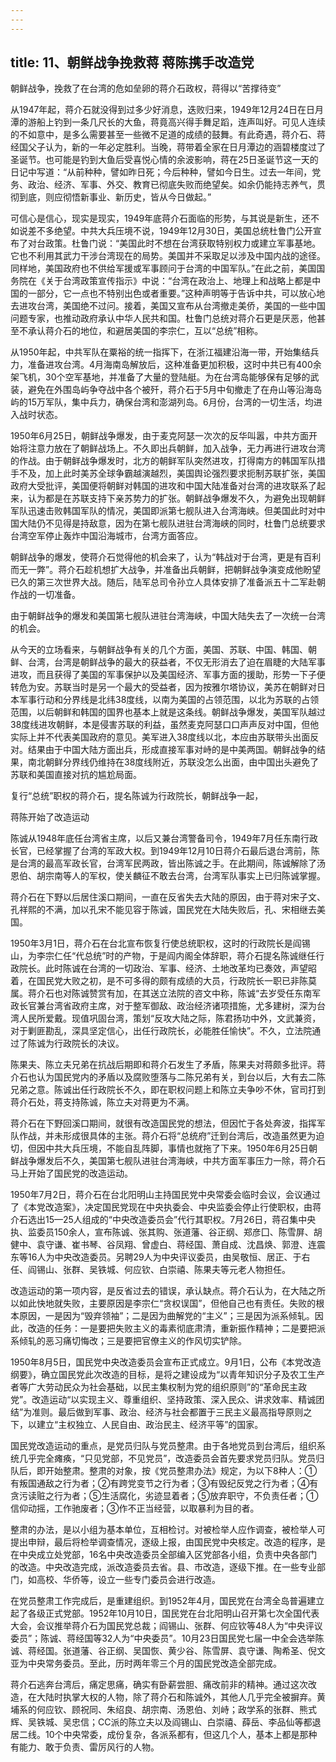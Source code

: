 ```yaml
---
---
---
```

title: 11、朝鲜战争挽救蒋 蒋陈携手改造党
---




朝鲜战争，挽救了在台湾的危如垒卵的蒋介石政权，蒋得以“苦撑待变”

从1947年起，蒋介石就没得到过多少好消息，迭败归来，1949年12月24日在日月潭的游船上钓到一条几尺长的大鱼，蒋竟高兴得手舞足蹈，连声叫好。可见人连续的不如意中，是多么需要甚至一些微不足道的成绩的鼓舞。有此奇遇，蒋介石、蒋经国父子认为，新的一年必定胜利。当晚，蒋带着全家在日月潭边的涵碧楼度过了圣诞节。也可能是钓到大鱼后受喜悦心情的余波影响，蒋在25日圣诞节这一天的日记中写道：“从前种种，譬如昨日死；今后种种，譬如今日生。过去一年间，党务、政治、经济、军事、外交、教育已彻底失败而绝望矣。如余仍能持志养气，贯彻到底，则应彻悟新事业、新历史，皆从今日做起。”

可信心是信心，现实是现实，1949年底蒋介石面临的形势，与其说是新生，还不如说差不多绝望。中共大兵压境不说，1949年12月30日，美国总统杜鲁门公开宣布了对台政策。杜鲁门说：“美国此时不想在台湾获取特别权力或建立军事基地。它也不利用其武力干涉台湾现在的局势。美国并不采取足以涉及中国内战的途径。同样地，美国政府也不供给军援或军事顾问于台湾的中国军队。”在此之前，美国国务院在《关于台湾政策宣传指示》中说：“台湾在政治上、地理上和战略上都是中国的一部分，它一点也不特别出色或者重要。”这种声明等于告诉中共，可以放心地去进攻台湾，美国绝不过问。接着，美国又宣布从台湾撤走美侨，美国的一些中国问题专家，也推动政府承认中华人民共和国。杜鲁门总统对蒋介石更是厌恶，他甚至不承认蒋介石的地位，和避居美国的李宗仁，互以“总统”相称。

从1950年起，中共军队在粟裕的统一指挥下，在浙江福建沿海一带，开始集结兵力，准备进攻台湾。4月海南岛解放后，这种准备更加积极，这时中共已有400余架飞机，30个空军基地，并准备了大量的登陆艇。为在台湾岛能够保有足够的武装，避免在外围岛屿争夺战中各个被歼，蒋介石于5月中旬撤走了在舟山等沿海岛屿的15万军队，集中兵力，确保台湾和澎湖列岛。6月份，台湾的一切生活，均进入战时状态。

1950年6月25日，朝鲜战争爆发，由于麦克阿瑟一次次的反华叫嚣，中共方面开始将注意力放在了朝鲜战场上。不久即出兵朝鲜，加入战争，无力再进行进攻台湾的作战。由于朝鲜战争爆发时，北方的朝鲜军队突然进攻，打得南方的韩国军队措手不及，加上此时美苏全球争霸越演越烈，美国舆论强烈要求扼制苏联扩张，美国政府大受批评，美国便将朝鲜对韩国的进攻和中国大陆准备对台湾的进攻联系了起来，认为都是在苏联支持下亲苏势力的扩张。朝鲜战争爆发不久，为避免出现朝鲜军队迅速击败韩国军队的情况，美国即派第七舰队进入台湾海峡。但美国此时对中国大陆仍不见得是持敌意，因为在第七舰队进驻台湾海峡的同时，杜鲁门总统要求台湾空军停止轰炸中国沿海城市，台湾方面答应。

朝鲜战争的爆发，使蒋介石觉得他的机会来了，认为“韩战对于台湾，更是有百利而无一弊”。蒋介石趁机想扩大战争，并准备出兵朝鲜，把朝鲜战争演变成他盼望已久的第三次世界大战。随后，陆军总司令孙立人具体安排了准备派五十二军赴朝作战的一切准备。

由于朝鲜战争的爆发和美国第七舰队进驻台湾海峡，中国大陆失去了一次统一台湾的机会。

从今天的立场看来，与朝鲜战争有关的几个方面，美国、苏联、中国、韩国、朝鲜、台湾，台湾是朝鲜战争的最大的获益者，不仅无形消去了迫在眉睫的大陆军事进攻，而且获得了美国的军事保护以及美国经济、军事方面的援助，形势一下子便转危为安。苏联当时是另一个最大的受益者，因为按雅尔塔协议，美苏在朝鲜对日本军事行动和分界线是北纬38度线，以南为美国的占领范围，以北为苏联的占领范围，以后朝鲜和韩国的国界也基本上就是这条线。朝鲜战争爆发，美国军队越过38度线进攻朝鲜，本是侵害苏联的利益，虽然麦克阿瑟口口声声反对中国，但他实际上并不代表美国政府的意见。美军进入38度线以北，本应由苏联带头出面反对。结果由于中国大陆方面出兵，形成直接军事对峙的是中美两国。朝鲜战争的结果，南北朝鲜分界线仍维持在38度线附近，苏联没怎么出面，由中国出头避免了苏联和美国直接对抗的尴尬局面。

复行“总统”职权的蒋介石，提名陈诚为行政院长，朝鲜战争一起，

蒋陈开始了改造运动

陈诚从1948年底任台湾省主席，以后又兼台湾警备司令，1949年7月任东南行政长官，已经掌握了台湾的军政大权。到1949年12月10日蒋介石最后退台湾前，陈是台湾的最高军政长官，台湾军民两政，皆出陈诚之手。在此期间，陈诚解除了汤恩伯、胡宗南等人的军权，使关麟征不敢去台湾，台湾军队事实上已归陈诚掌握。

蒋介石在下野以后居住溪口期间，一直在反省失去大陆的原因，由于蒋对宋子文、孔祥熙的不满，加以孔宋不能见容于陈诚，国民党在大陆失败后，孔、宋相继去美国。

1950年3月1日，蒋介石在台北宣布恢复行使总统职权，这时的行政院长是阎锡山，为李宗仁任“代总统”时的产物，于是阎内阁全体辞职，蒋介石提名陈诚继任行政院长。此时陈诚在台湾的一切政治、军事、经济、土地改革均已奏效，声望昭着，在国民党大败之初，是不可多得的颇有成绩的大员，行政院长一职已非陈莫属。蒋介石也对陈诚赞赏有加，在其送立法院的咨文中称，陈诚“去岁受任东南军政长官兼台湾省政府主席，对于整军御敌、政治经济诸项措施，尤多建树，深为台湾人民所爱戴。现值巩固台湾，策划“反攻大陆之际，陈君扬功中外，文武兼资，对于剿匪勘乱，深具坚定信心，出任行政院长，必能胜任愉快”。不久，立法院通过了陈诚为行政院长的决议。

陈果夫、陈立夫兄弟在抗战后期即和蒋介石发生了矛盾，陈果夫对蒋颇多批评。蒋介石也认为国民党内的矛盾以及腐败堕落与二陈兄弟有关，到台以后，大有去二陈兄弟之意。陈诚出任行政院长不久，即在职权问题上和陈立夫争吵不休，官司打到蒋介石处，蒋支持陈诚，陈立夫对蒋更为不满。

蒋介石在下野回溪口期间，就很有改造国民党的想法，但因忙于各处奔波，指挥军队作战，并未形成很具体的主张。蒋介石将“总统府”迁到台湾后，改造虽然更为迫切，但因中共大兵压境，不能自乱阵脚，事情也就拖了下来。1950年6月25日朝鲜战争爆发后不久，美国第七舰队进驻台湾海峡，中共方面军事压力一除，蒋介石马上开始了国民党的改造运动。

1950年7月2日，蒋介石在台北阳明山主持国民党中央常委会临时会议，会议通过了《本党改造案》，决定国民党现在中央执委会、中央监委会停止行使职权，由蒋介石选出15—25人组成的“中央改造委员会”代行其职权。7月26日，蒋召集中央执、监委员150余人，宣布陈诚、张其购、张道藩、谷正纲、郑彦囗、陈雪屏、胡健中、袁守谦、崔书琴、谷凤翔、曾虚白、蒋经国、萧自成、沈昌焕、郭澄、连震东等16人为中央改造委员。另聘29人为中央评议委员，由吴敬恒、居正、于右任、阎锡山、张群、吴铁城、何应钦、白崇禧、陈果夫等元老人物担任。

改造运动的第一项内容，是反省过去的错误，承认缺点。蒋介石认为，在大陆之所以如此快地就失败，主要原因是李宗仁“贪权误国”，但他自己也有责任。失败的根本原因，一是因为“毁弃领袖”；二是因为曲解党的“主义”；三是因为派系倾轧。因此，改造的任务：一是要把失败主义的毒素彻底肃清，重新振作精神；二是要把派系倾轧的恶习痛切悔改；三是要把官僚主义的作风切实铲除。

1950年8月5日，国民党中央改造委员会宣布正式成立。9月1日，公布《本党改造纲要》，确立国民党此次改造的目标，是将之建设成为“以青年知识分子及农工生产者等广大劳动民众为社会基础，以民主集权制为党的组织原则”的“革命民主政党”。改造运动“以实现主义、尊重组织、坚持政策、深入民众、讲求效率、精诚团结”为准则。最后做到军事、政治、经济与社会都置于三民主义最高指导原则之下，以建立“主权独立、人民自由、政治民主、经济平等”的国家。

国民党改造运动的重点，是党员归队与党员整肃。由于各地党员到台湾后，组织系统几乎完全瘫痪，“只见党部，不见党员”，改造委员会首先要求党员归队。党员归队后，即开始整肃。整肃的对象，按《党员整肃办法》规定，为以下8种人：①有叛国通敌之行为者；②有跨党变节之行为者；③有毁纪反党之行为者；④有贪污读赃之行为者；⑤生活腐化，劣迹显着者；⑤放弃职守，不负责任者；①信仰动摇，工作驰废者；③作不正当经营，以取暴利为目的者。

整肃的办法，是以小组为基本单位，互相检讨。对被检举人应作调查，被检举人可提出申辩，最后将检举调查情况，逐级上报，由国民党中央核定。改造的程序，是在中央成立处党部，16名中央改造委员全部编入区党部各小组，负责中央各部门的改造。中央改造完成，派改造委员去省。县、市改造，逐级下推。在一些专业部门，如高校、华侨等，设立一些专门委员会进行改造。

在党员整肃工作完成后，是重建组织。到1952年4月，国民党在台湾全岛普遍建立起了各级正式党部。1952年10月10日，国民党在台北阳明山召开第七次全国代表大会，会议推举蒋介石为国民党总裁；阎锡山、张群、何应钦等48人为“中央评议委员”；陈诚、蒋经国等32人为“中央委员”。10月23日国民党七届一中全会选举陈诚、蒋经国。张道藩、谷正纲、吴国恢、黄少谷、陈雪屏、袁守谦、陶希圣、倪文亚为中央常务委员。至此，历时两年零三个月的国民党改造全部完成。

蒋介石逃奔台湾后，痛定思痛，确实有卧薪尝胆、痛改前非的精神。通过这次改造，在大陆时执掌大权的人物，除了蒋介石和陈诚外，其他人几乎完全被摒弃。黄埔系的何应钦、顾祝同、朱绍良、胡宗南、汤恩伯、刘峙；政学系的张群、熊式辉、吴铁城、吴忠信；CC派的陈立夫以及阎锡山、白崇禧、薛岳、李品仙等都退居二线。10个中央常委，成份复杂，各派系都有，但这几个人，基本上都是那种有能力、敢于负责、雷厉风行的人物。